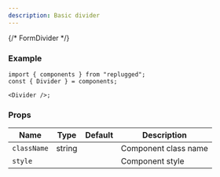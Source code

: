 ```yaml
---
description: Basic divider
---
```



{/* FormDivider */}

### Example

```tsx
import { components } from "replugged";
const { Divider } = components;

<Divider />;
```

### Props

| Name        | Type              | Default | Description          |
| ----------- | ----------------- | ------- | -------------------- |
| `className` | string            |         | Component class name |
| `style`     | <CSSProperties /> |         | Component style      |
